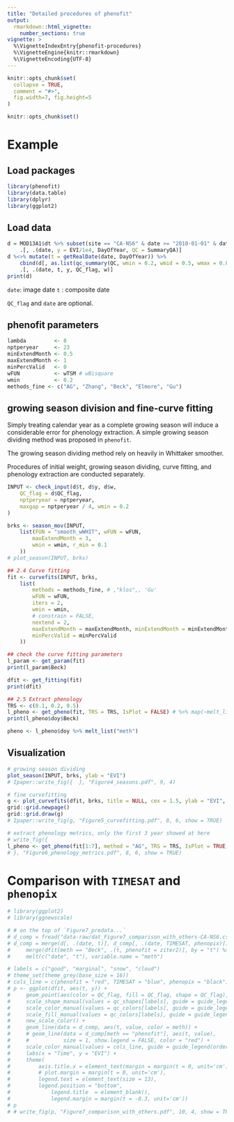 ---
title: "Detailed procedures of phenofit"
output: 
  rmarkdown::html_vignette:
    number_sections: true
vignette: >
  %\VignetteIndexEntry{phenofit-procedures}
  %\VignetteEngine{knitr::rmarkdown}
  %\VignetteEncoding{UTF-8}
---

```{r, include = FALSE}
knitr::opts_chunk$set(
  collapse = TRUE,
  comment = "#>",
  fig.width=7, fig.height=5
)
```

```{r,include=FALSE}
knitr::opts_chunk$set() 
```

# Example

## Load packages
```{r,message=F}
library(phenofit)
library(data.table)
library(dplyr)
library(ggplot2)
```

## Load data
```{r}
d = MOD13A1$dt %>% subset(site == "CA-NS6" & date >= "2010-01-01" & date <= "2016-12-31") %>%
    .[, .(date, y = EVI/1e4, DayOfYear, QC = SummaryQA)]
d %<>% mutate(t = getRealDate(date, DayOfYear)) %>%
    cbind(d[, as.list(qc_summary(QC, wmin = 0.2, wmid = 0.5, wmax = 0.8))]) %>%
    .[, .(date, t, y, QC_flag, w)]
print(d)
```

`date`: image date
`t`   : composite date

`QC_flag` and `date` are optional. 

## phenofit parameters
```{r}
lambda         <- 8
nptperyear     <- 23
minExtendMonth <- 0.5
maxExtendMonth <- 1
minPercValid   <- 0
wFUN           <- wTSM # wBisquare
wmin           <- 0.2
methods_fine <- c("AG", "Zhang", "Beck", "Elmore", "Gu")
```

## growing season division and fine-curve fitting

Simply treating calendar year as a complete growing season will induce a considerable error for phenology extraction. A simple growing season dividing method was proposed in `phenofit`.

The growing season dividing method rely on heavily in Whittaker smoother. 

Procedures of initial weight, growing season dividing, curve fitting, and phenology 
extraction are conducted separately.

```{r}
INPUT <- check_input(d$t, d$y, d$w,
    QC_flag = d$QC_flag,
    nptperyear = nptperyear,
    maxgap = nptperyear / 4, wmin = 0.2
)

brks <- season_mov(INPUT,
    list(FUN = "smooth_wWHIT", wFUN = wFUN,
        maxExtendMonth = 3,
        wmin = wmin, r_min = 0.1
    ))
# plot_season(INPUT, brks)

## 2.4 Curve fitting
fit <- curvefits(INPUT, brks,
    list(
        methods = methods_fine, # ,"klos",, 'Gu'
        wFUN = wFUN,
        iters = 2,
        wmin = wmin,
        # constrain = FALSE,
        nextend = 2,
        maxExtendMonth = maxExtendMonth, minExtendMonth = minExtendMonth,
        minPercValid = minPercValid
    ))

## check the curve fitting parameters
l_param <- get_param(fit)
print(l_param$Beck)

dfit <- get_fitting(fit)
print(dfit)

## 2.5 Extract phenology
TRS <- c(0.1, 0.2, 0.5)
l_pheno <- get_pheno(fit, TRS = TRS, IsPlot = FALSE) # %>% map(~melt_list(., "meth"))
print(l_pheno$doy$Beck)

pheno <- l_pheno$doy %>% melt_list("meth")
```

## Visualization

```{r}
# growing season dividing
plot_season(INPUT, brks, ylab = "EVI")
# Ipaper::write_fig({  }, "Figure4_seasons.pdf", 9, 4)

# fine curvefitting
g <- plot_curvefits(dfit, brks, title = NULL, cex = 1.5, ylab = "EVI", angle = 0)
grid::grid.newpage()
grid::grid.draw(g)
# Ipaper::write_fig(g, "Figure5_curvefitting.pdf", 8, 6, show = TRUE)

# extract phenology metrics, only the first 3 year showed at here
# write_fig({
l_pheno <- get_pheno(fit[1:7], method = "AG", TRS = TRS, IsPlot = TRUE, show.title = FALSE)
# }, "Figure6_phenology_metrics.pdf", 8, 6, show = TRUE)
```

# Comparison with `TIMESAT` and `phenopix`

```{r}
# library(ggplot2)
# library(ggnewscale)

# # on the top of `Figure7_predata...`
# d_comp = fread("data-raw/dat_Figure7_comparison_with_others-CA-NS6.csv")
# d_comp = merge(d[, .(date, t)], d_comp[, .(date, TIMESAT, phenopix)]) %>%
#     merge(dfit[meth == "Beck", .(t, phenofit = ziter2)], by = "t") %>%
#     melt(c("date", "t"), variable.name = "meth")

# labels = c("good", "marginal", "snow", "cloud")
# theme_set(theme_grey(base_size = 16))
# cols_line = c(phenofit = "red", TIMESAT = "blue", phenopix = "black")
# p <- ggplot(dfit, aes(t, y)) +
#     geom_point(aes(color = QC_flag, fill = QC_flag, shape = QC_flag), size = 3) +
#     scale_shape_manual(values = qc_shapes[labels], guide = guide_legend(order = 1)) +
#     scale_color_manual(values = qc_colors[labels], guide = guide_legend(order = 1)) +
#     scale_fill_manual(values = qc_colors[labels], guide = guide_legend(order = 1)) +
#     new_scale_color() +
#     geom_line(data = d_comp, aes(t, value, color = meth)) +
#     # geom_line(data = d_comp[meth == "phenofit"], aes(t, value),
#     #           size = 1, show.legend = FALSE, color = "red") +
#     scale_color_manual(values = cols_line, guide = guide_legend(order = 2)) +
#     labs(x = "Time", y = "EVI") +
#     theme(
#         axis.title.x = element_text(margin = margin(t = 0, unit='cm')),
#         # plot.margin = margin(t = 0, unit='cm'),
#         legend.text = element_text(size = 13),
#         legend.position = "bottom",
#             legend.title  = element_blank(),
#             legend.margin = margin(t = -0.3, unit='cm'))
# p
# # write_fig(p, "Figure7_comparison_with_others.pdf", 10, 4, show = TRUE)
```
